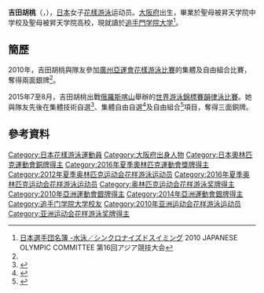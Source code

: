 {{noteTA|G1=Aquatics}}
{{Infobox Swimmer
| swimmername = 吉田胡桃
| image = 
| imagesize = 
| caption = 
| fullname =  
| nationality = {{JPN}}
| strokes = 
| club = 
| collegeteam = 
| birth_date ={{birth date and age|1991|12|1}}<ref name="廣州亞運">[http://www.gz2010.cn/info/CHN_CHN/ZB/ZBB101A_SY@@@@@@@@@@@@@@@CHN_number=230835.html 2010年廣州亞運會官方網站 花样游泳 - 吉田胡桃 - 简历]</ref>
| birth_place = {{JPN}}[[大阪府|大阪府]] 
| height = {{height|m=1.67}}<ref name="廣州亞運"/>
| weight = {{weight|kg=58|lb}}<ref name="廣州亞運"/>
| medaltemplates =
{{MedalCountry | {{JPN}}}}
{{MedalSport | 女子[[花樣游泳|花樣游泳]]}}
{{MedalCompetition|[[奧林匹克運動會|奧林匹克運動會]]}}
{{MedalBronze | [[2016年夏季奧林匹克運動會|2016年 里約熱內盧]] | [[2016年夏季奧林匹克運動會水上芭蕾比賽團體項目|團體]] }}
{{MedalCompetition | [[世界游泳錦標賽|世界游泳錦標賽]]}}
{{MedalBronze | [[2015年世界游泳錦標賽|2015年 喀山]] | [[2015年世界游泳錦標賽韻律泳比賽|集體技術自選]] }}
{{MedalBronze | [[2015年世界游泳錦標賽|2015年 喀山]] | [[2015年世界游泳錦標賽韻律泳比賽|集體自由自選]] }}
{{MedalBronze | [[2015年世界游泳錦標賽|2015年 喀山]] | [[2015年世界游泳錦標賽韻律泳比賽|自由組合]] }}
{{MedalCompetition | [[亞洲運動會|亞洲運動會]]}}
{{MedalSilver | [[2010年亞洲運動會|2010年 廣州]] | [[2010年亞洲運動會花樣游泳比賽|團體賽]] }}
{{MedalSilver | [[2010年亞洲運動會|2010年 廣州]] | [[2010年亞洲運動會花樣游泳比賽|自由組合]] }}
{{MedalSilver | [[2014年亞洲運動會|2014年 仁川]] | [[2014年亞洲運動會韻律泳比賽|團體賽]] }}
{{MedalSilver | [[2014年亞洲運動會|2014年 仁川]] | [[2014年亞洲運動會韻律泳比賽|自由組合]] }}
}}
{{Japanese|japanese=吉田 胡桃|kana=よしだ くるみ|romaji=Yoshida Kurumi}}
'''吉田胡桃'''（{{lang|ja|'''よしだ くるみ'''}}，{{bd|1991年|12月1日}}），[[日本|日本]]女子[[花樣游泳|花樣游泳]]运动员。[[大阪府|大阪府]]出生，畢業於聖母被昇天学院中学校及聖母被昇天学院高校，現就讀於[[追手門学院大学|追手門学院大学]]<ref>[http://www.joc.or.jp/int_games/asia/2010/pdf/member/02_swimming.pdf 日本選手団名簿 -水泳／シンクロナイズドスイミング] {{Wayback|url=http://www.joc.or.jp/int_games/asia/2010/pdf/member/02_swimming.pdf |date=20111018003544 }}2010 JAPANESE OLYMPIC COMMITTEE  第16回アジア競技大会{{ja}}</ref>。

==簡歷==
2010年，吉田胡桃與隊友參加[[2010年亞洲運動會|廣州亞運會]][[2010年亞洲運動會花樣游泳比賽|花樣游泳比賽]]的集體及自由組合比賽，奪得兩面銀牌<ref name="廣州亞運"/>。

2015年7至8月，吉田胡桃出戰[[俄羅斯|俄羅斯]][[喀山|喀山]]舉辦的[[2015年世界游泳錦標賽韻律泳比賽|世界游泳錦標賽]][[2015年世界游泳錦標賽韻律泳比賽|韻律泳比賽]]。她與隊友先後在集體技術自選<ref>{{cite news|title=世锦赛花游集体技术中国摘银 俄罗斯成功卫冕|url=http://sports.163.com/15/0728/07/AVJGC3S200051CAQ.html#p=AVJI7JDN3SLH0005|agency=网易体育|date=2015-07-28|accessdate=2015-08-09|archive-date=2016-09-27|archive-url=https://web.archive.org/web/20160927190046/http://sports.163.com/15/0728/07/AVJGC3S200051CAQ.html#p=AVJI7JDN3SLH0005|dead-url=no}}</ref>、集體自由自選<ref>{{cite news|title=世锦赛花游集体自由自选中国再添银 俄夺冠日本季军|url=http://sports.sina.com.cn/o/y/2015-08-01/00027666937.shtml|agency=新浪体育|date=2015-08-01|accessdate=2015-08-09|archive-date=2015-08-04|archive-url=https://web.archive.org/web/20150804052448/http://sports.sina.com.cn/o/y/2015-08-01/00027666937.shtml|dead-url=no}}</ref>及自由組合<ref>{{cite news|title=世锦赛-花游集体中国队再拿一枚银牌 俄罗斯获冠军|url=http://sports.ifeng.com/a/20150802/44325098_0.shtml|agency=凤凰体育|date=2015-08-02|accessdate=2015-08-09|archive-date=2019-02-18|archive-url=https://web.archive.org/web/20190218184804/http://sports.ifeng.com/a/20150802/44325098_0.shtml|dead-url=no}}</ref>項目，奪得三面銅牌。

==參考資料==
{{reflist}}

{{DEFAULTSORT:YOSHIDA Kurumi}}
[[Category:日本花樣游泳運動員|Category:日本花樣游泳運動員]]
[[Category:大阪府出身人物|Category:大阪府出身人物]]
[[Category:日本奧林匹克運動會銅牌得主|Category:日本奧林匹克運動會銅牌得主]]
[[Category:2016年夏季奧林匹克運動會獎牌得主|Category:2016年夏季奧林匹克運動會獎牌得主]]
[[Category:2012年夏季奥林匹克运动会花样游泳运动员|Category:2012年夏季奥林匹克运动会花样游泳运动员]]
[[Category:2016年夏季奥林匹克运动会花样游泳运动员|Category:2016年夏季奥林匹克运动会花样游泳运动员]]
[[Category:奥林匹克运动会花样游泳奖牌得主|Category:奥林匹克运动会花样游泳奖牌得主]]
[[Category:2010年亞洲運動會銀牌得主|Category:2010年亞洲運動會銀牌得主]]
[[Category:2014年亞洲運動會銀牌得主|Category:2014年亞洲運動會銀牌得主]]
[[Category:追手门学院大学校友|Category:追手门学院大学校友]]
[[Category:2010年亚洲运动会花样游泳运动员|Category:2010年亚洲运动会花样游泳运动员]]
[[Category:亚洲运动会花样游泳奖牌得主|Category:亚洲运动会花样游泳奖牌得主]]